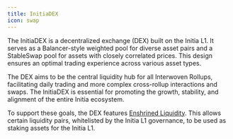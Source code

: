 ```yaml
---
title: InitiaDEX
icon: swap
---
```


The InitiaDEX is a decentralized exchange (DEX) built on the Initia L1. It serves as a Balancer-style weighted pool for diverse asset pairs and a StableSwap pool for assets with closely correlated prices. This design ensures an optimal trading experience across various asset types.

The DEX aims to be the central liquidity hub for all Interwoven Rollups, facilitating daily trading and more complex cross-rollup interactions and swaps. The InitiaDEX is essential for promoting the growth, stability, and alignment of the entire Initia ecosystem.

To support these goals, the DEX features [Enshrined Liquidity](/home/core-concepts/enshrined-liquidity/introduction). This allows certain liquidity pairs, whitelisted by the Initia L1 governance, to be used as staking assets for the Initia L1.
